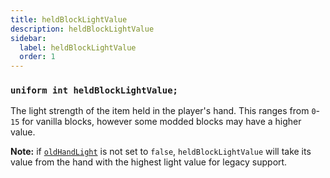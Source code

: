 ```yaml
---
title: heldBlockLightValue
description: heldBlockLightValue
sidebar:
  label: heldBlockLightValue
  order: 1
---
```


### `uniform int heldBlockLightValue;`
The light strength of the item held in the player's hand. This ranges from `0`-`15` for vanilla blocks, however some modded blocks may have a higher value.

**Note:** if [`oldHandLight`](/reference/directives/shadersproperties/oldhandlight) is not set to `false`, `heldBlockLightValue` will take its value from the hand with the highest light value for legacy support.